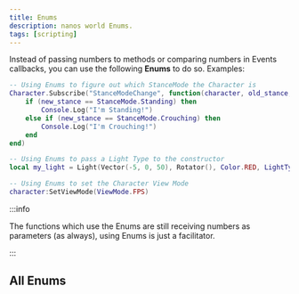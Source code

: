 ```yaml
---
title: Enums
description: nanos world Enums.
tags: [scripting]
---
```




Instead of passing numbers to methods or comparing numbers in Events callbacks, you can use the following **Enums** to do so. Examples:

```lua showLineNumbers
-- Using Enums to figure out which StanceMode the Character is
Character.Subscribe("StanceModeChange", function(character, old_stance, new_stance)
	if (new_stance == StanceMode.Standing) then
		Console.Log("I'm Standing!")
	else if (new_stance == StanceMode.Crouching) then
		Console.Log("I'm Crouching!")
	end
end)

-- Using Enums to pass a Light Type to the constructor
local my_light = Light(Vector(-5, 0, 50), Rotator(), Color.RED, LightType.Point)

-- Using Enums to set the Character View Mode
character:SetViewMode(ViewMode.FPS)
```

:::info

The functions which use the Enums are still receiving numbers as parameters (as always), using Enums is just a facilitator.

:::

## All Enums


<APISourceURL type="Enums" class_name="Enums" />

<EnumsDeclaration />

